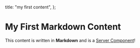   title: "my first content",
};

# My First Markdown Content

This content is written in **Markdown** and is a [Server Component](https://beta.nextjs.org/docs/rendering/server-and-client-components)!

